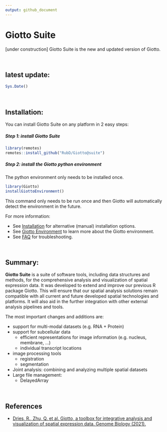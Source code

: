 ```yaml
---
output: github_document
---
```


<!-- README.md is generated from README.Rmd. Please edit that file -->
<!-- This line is from RStudio -->


# Giotto Suite  

[under construction] Giotto Suite is the new and updated version of Giotto. 

<br> 

## latest update: 

```r
Sys.Date()
```



<br>  

## Installation:

You can install Giotto Suite on any platform in 2 easy steps:

##### Step 1: install Giotto Suite
``` r
library(remotes)
remotes::install_github("RubD/Giotto@suite") 
```

##### Step 2: install the Giotto python environment
The python environment only needs to be installed once.

``` r
library(Giotto)
installGiottoEnvironment()
```

This command only needs to be run once and then Giotto will automatically detect the environment in the future.  

For more information:   

* See [Installation](https://giottosuite.com/articles/temp_construction.html) for alternative (manual) installation options.  
* See [Giotto Environment](https://giottosuite.com/articles/temp_construction.html) to learn more about the Giotto environment.  
* See [FAQ](https://giottosuite.com/articles/faq.html) for troubleshooting.  




<br> 

## Summary:

<!-- badges: start -->
<!-- badges: end -->

**Giotto Suite** is a suite of software tools, including data structures and methods, for the comprehensive analysis and visualization of spatial expression data. It was developed to extend and improve our previous R package Giotto. This will ensure that our spatial analysis solutions remain compatible with all current and future developed spatial technologies and platforms. It will also aid in the further integration with other external analysis pipelines and tools.

The most important changes and additions are:    

* support for multi-modal datasets (e.g. RNA + Protein) 
* support for subcellular data  
    + efficient representations for image information (e.g. nucleus, membrane, ...)  
    + individual transcript locations
* image processing tools  
    + registration  
    + segmentation  
* Joint analysis: combining and analyzing multiple spatial datasets  
* Large file management:  
    + DelayedArray  
    

<br> 

## References

- [Dries, R., Zhu, Q. et al. Giotto, a toolbox for integrative analysis and visualization of spatial expression data. Genome Biology (2021).](https://genomebiology.biomedcentral.com/articles/10.1186/s13059-021-02286-2) \doi{https://doi.org/10.1186/s13059-021-02286-2}




